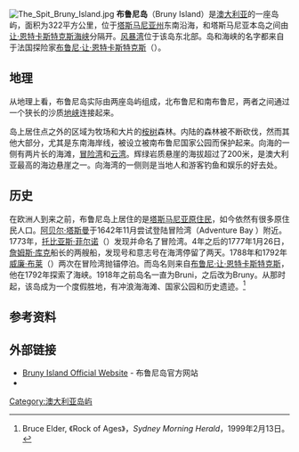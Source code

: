 [[File:The_Spit_Bruny_Island.jpg|thumb]]
'''布鲁尼岛'''（Bruny Island）是[[澳大利亚|澳大利亚]]的一座岛屿，面积为322平方公里，位于[[塔斯马尼亚州|塔斯马尼亚州]]东南沿海，和塔斯马尼亚本岛之间由[[让·恩特卡斯特克斯海峡|让·恩特卡斯特克斯海峡]]分隔开。[[风暴湾|风暴湾]]位于该岛东北部。岛和海峡的名字都来自于法国探险家[[布鲁尼·让·恩特卡斯特克斯|布鲁尼·让·恩特卡斯特克斯]]（{{lang|fr|Bruni d'Entrecasteaux}}）。

== 地理 ==
从地理上看，布鲁尼岛实际由两座岛屿组成，北布鲁尼和南布鲁尼，两者之间通过一个狭长的沙质[[地峡|地峡]]连接起来。

岛上居住点之外的区域为牧场和大片的[[桉树|桉树]]森林。内陆的森林被不断砍伐，然而其他大部分，尤其是东南海岸线，被设立被南布鲁尼国家公园而保护起来。向海的一侧有两片长的海滩，[[冒险湾|冒险湾]]和[[云湾|云湾]]。辉绿岩质悬崖的海拔超过了200米，是澳大利亚最高的海边悬崖之一。向海湾的一侧则是当地人和游客钓鱼和娱乐的好去处。

== 历史 ==
在欧洲人到来之前，布鲁尼岛上居住的是[[塔斯马尼亚原住民|塔斯马尼亚原住民]]，如今依然有很多原住民人口。[[阿贝尔·塔斯曼|阿贝尔·塔斯曼]]于1642年11月尝试登陆冒险湾（Adventure Bay ）附近。1773年，[[托比亚斯·菲尔诺|托比亚斯·菲尔诺]]（{{lang|en|Tobias Furneaux}}）发现并命名了冒险湾。4年之后的1777年1月26日，[[詹姆斯·库克|詹姆斯·库克]]船长的两艘船，发现号和意志号在海湾停留了两天。1788年和1792年[[威廉·布莱|威廉·布莱]]（{{lang|en|William Bligh}}）两次在冒险湾抛锚停泊。而岛名则来自[[布鲁尼·让·恩特卡斯特克斯|布鲁尼·让·恩特卡斯特克斯]]，他在1792年探索了海峡。1918年之前岛名一直为Bruni，之后改为Bruny。从那时起，该岛成为一个度假胜地，有冲浪海海滩、国家公园和历史遗迹。<ref>Bruce Elder, 《Rock of Ages》，''Sydney Morning Herald''，1999年2月13日。</ref>

== 参考资料 ==
{{reflist}}

== 外部链接 ==
{{commonscat|Bruny Island}}
*[http://www.brunyisland.org.au/ Bruny Island Official Website] {{Wayback|url=http://www.brunyisland.org.au/ |date=20210305150927 }} - 布鲁尼岛官方网站
*{{Wikitravel|Bruny Island}}

{{coord|display=title}}
{{normdaten}}
[[Category:澳大利亚岛屿|Category:澳大利亚岛屿]]